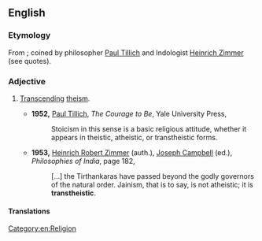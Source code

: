 ==English==
{{wikipedia|transtheistic}}

===Etymology===
From {{prefix|trans|theistic}}; coined by philosopher [[w:Paul Tillich|Paul Tillich]] and Indologist [[w:Heinrich Zimmer|Heinrich Zimmer]] (see quotes).

===Adjective===
{{en-adj}}

# {{context|of a belief system|lang=en}} [[transcend|Transcending]] [[theism]].
#* '''1952,''' [[w:Paul Tillich|Paul Tillich]], ''The Courage to Be'', Yale University Press,
#*: Stoicism in this sense is a basic religious attitude, whether it appears in theistic, atheistic, or transtheistic forms.
#* '''1953,''' [[w:Heinrich Robert Zimmer|Heinrich Robert Zimmer]] (auth.), [[w:Joseph Campbell|Joseph Campbell]] (ed.), ''Philosophies of India'', page 182,
#*: […] the Tirthankaras have passed beyond the godly governors of the natural order. Jainism, that is to say, is not atheistic; it is '''transtheistic'''.

====Translations====
{{trans-top|transcending theism}}
{{trans-mid}}
{{trans-bottom}}

[[Category:en:Religion]]